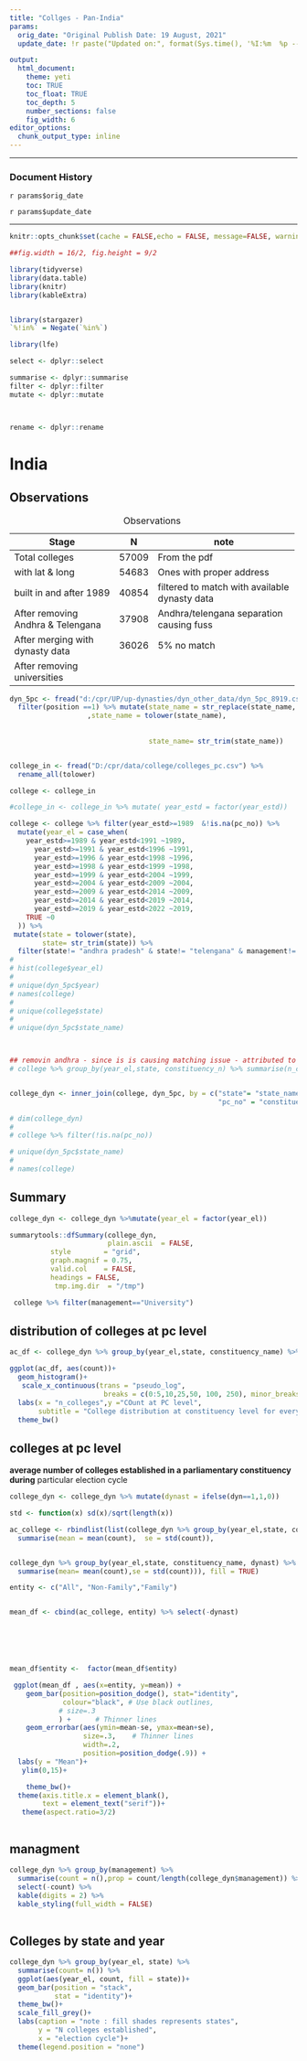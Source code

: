 ```yaml
---
title: "Collges - Pan-India"
params:
  orig_date: "Original Publish Date: 19 August, 2021"
  update_date: !r paste("Updated on:", format(Sys.time(), '%I:%m  %p -- %d %B, %Y'))

output:
  html_document:
    theme: yeti
    toc: TRUE
    toc_float: TRUE
    toc_depth: 5
    number_sections: false
    fig_width: 6
editor_options:
  chunk_output_type: inline
---
```


------------------------------------------------------------------------

### Document History

`r params$orig_date`

`r params$update_date`

------------------------------------------------------------------------

```r

knitr::opts_chunk$set(cache = FALSE,echo = FALSE, message=FALSE, warning = FALSE)

##fig.width = 16/2, fig.height = 9/2

library(tidyverse)
library(data.table)
library(knitr)
library(kableExtra)


library(stargazer)
`%!in%` = Negate(`%in%`)

library(lfe)

select <- dplyr::select

summarise <- dplyr::summarise
filter <- dplyr::filter
mutate <- dplyr::mutate



rename <- dplyr::rename

```

# India {.tabset}

## Observations

+-----------------------------------+-------+-----------------------------------------------+
| Stage                             | N     | note                                          |
+===================================+=======+===============================================+
| Total colleges                    | 57009 | From the pdf                                  |
+-----------------------------------+-------+-----------------------------------------------+
| with lat & long                   | 54683 | Ones with proper address                      |
+-----------------------------------+-------+-----------------------------------------------+
| built in and after 1989           | 40854 | filtered to match with available dynasty data |
+-----------------------------------+-------+-----------------------------------------------+
| After removing Andhra & Telengana | 37908 | Andhra/telengana separation causing fuss      |
+-----------------------------------+-------+-----------------------------------------------+
| After merging with dynasty data   | 36026 | 5% no match                                   |
+-----------------------------------+-------+-----------------------------------------------+
| After removing universities       |       |                                               |
+-----------------------------------+-------+-----------------------------------------------+
: Observations

```r

dyn_5pc <- fread("d:/cpr/UP/up-dynasties/dyn_other_data/dyn_5pc_8919.csv") %>% 
  filter(position ==1) %>% mutate(state_name = str_replace(state_name,  "&", "and")
                   ,state_name = tolower(state_name),
                                  
                                  
                                  state_name= str_trim(state_name))


college_in <- fread("D:/cpr/data/college/colleges_pc.csv") %>% 
  rename_all(tolower) 

college <- college_in

#college_in <- college_in %>% mutate( year_estd = factor(year_estd))

college <- college %>% filter(year_estd>=1989  &!is.na(pc_no)) %>% 
  mutate(year_el = case_when(
    year_estd>=1989 & year_estd<1991 ~1989,
      year_estd>=1991 & year_estd<1996 ~1991,
      year_estd>=1996 & year_estd<1998 ~1996,
      year_estd>=1998 & year_estd<1999 ~1998,
      year_estd>=1999 & year_estd<2004 ~1999,
      year_estd>=2004 & year_estd<2009 ~2004,
      year_estd>=2009 & year_estd<2014 ~2009,
      year_estd>=2014 & year_estd<2019 ~2014,
      year_estd>=2019 & year_estd<2022 ~2019,
    TRUE ~0
  )) %>% 
 mutate(state = tolower(state),
        state= str_trim(state)) %>% 
  filter(state!= "andhra pradesh" & state!= "telengana" & management!= "University")
# 
# hist(college$year_el)
# 
# unique(dyn_5pc$year)
# names(college)
# 
# unique(college$state)
# 
# unique(dyn_5pc$state_name)



## removin andhra - since is is causing matching issue - attributed to telengana split
# college %>% group_by(year_el,state, constituency_n) %>% summarise(n_college= n())


college_dyn <- inner_join(college, dyn_5pc, by = c("state"= "state_name", "year_el" = "year",
                                                   "pc_no" = "constituency_no"))

# dim(college_dyn)
# 
# college %>% filter(!is.na(pc_no))
```

```r
# unique(dyn_5pc$state_name)
# 
# names(college)
```

## Summary

```r

college_dyn <- college_dyn %>%mutate(year_el = factor(year_el)) 

summarytools::dfSummary(college_dyn,
                        plain.ascii  = FALSE, 
          style        = "grid", 
          graph.magnif = 0.75, 
          valid.col    = FALSE,
          headings = FALSE,
           tmp.img.dir  = "/tmp")

 college %>% filter(management=="University")
```

## distribution of colleges at pc level

```r

ac_df <- college_dyn %>% group_by(year_el,state, constituency_name) %>% summarise(count = n())

ggplot(ac_df, aes(count))+
  geom_histogram()+
   scale_x_continuous(trans = "pseudo_log",
                       breaks = c(0:5,10,25,50, 100, 250), minor_breaks = NULL)+
  labs(x = "n_colleges",y ="COunt at PC level",
       subtitle = "College distribution at constituency level for every election cycle")+
  theme_bw()


```

## colleges at pc level

**average number of colleges established in a parliamentary constituency during** particular election cycle

```r
college_dyn <- college_dyn %>% mutate(dynast = ifelse(dyn==1,1,0))

std <- function(x) sd(x)/sqrt(length(x))

ac_college <- rbindlist(list(college_dyn %>% group_by(year_el,state, constituency_name) %>% summarise(count = n()) %>% ungroup() %>% 
  summarise(mean = mean(count),  se = std(count)),


college_dyn %>% group_by(year_el,state, constituency_name, dynast) %>% summarise(count = n()) %>% ungroup() %>% group_by(dynast) %>% 
  summarise(mean= mean(count),se = std(count))), fill = TRUE)

entity <- c("All", "Non-Family","Family")


mean_df <- cbind(ac_college, entity) %>% select(-dynast)






mean_df$entity <-  factor(mean_df$entity)

 ggplot(mean_df , aes(x=entity, y=mean)) +
    geom_bar(position=position_dodge(), stat="identity",
             colour="black", # Use black outlines,
            # size=.3
            ) +      # Thinner lines
    geom_errorbar(aes(ymin=mean-se, ymax=mean+se),
                  size=.3,    # Thinner lines
                  width=.2,
                  position=position_dodge(.9)) +
  labs(y = "Mean")+
   ylim(0,15)+

    theme_bw()+
  theme(axis.title.x = element_blank(),
        text = element_text("serif"))+
   theme(aspect.ratio=3/2)



```


## managment


```r


college_dyn %>% group_by(management) %>% 
  summarise(count = n(),prop = count/length(college_dyn$management)) %>% arrange(-prop) %>%
  select(-count) %>% 
  kable(digits = 2) %>% 
  kable_styling(full_width = FALSE)
  


```

## Colleges by state and year

```r

college_dyn %>% group_by(year_el, state) %>% 
  summarise(count= n()) %>% 
  ggplot(aes(year_el, count, fill = state))+
  geom_bar(position = "stack",
           stat = "identity")+
  theme_bw()+
  scale_fill_grey()+
  labs(caption = "note : fill shades represents states",
       y = "N colleges established",
       x = "election cycle")+
  theme(legend.position = "none")

```











